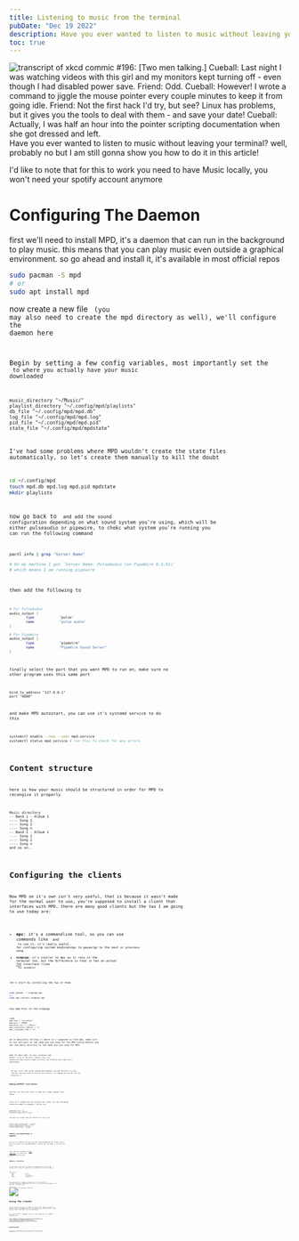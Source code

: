 ```yaml
---
title: Listening to music from the terminal
pubDate: "Dec 19 2022"
description: Have you ever wanted to listen to music without leaving your terminal? well, probably no but I am still gonna show you how to do it in this article
toc: true
---
```


<Img
  src="/command_line_fu.png"
  caption="xkcd#196"
  alt="transcript of xkcd commic #196:     [Two men talking.]
    Cueball: Last night I was watching videos with this girl and my monitors kept turning off - even though I had disabled power save.
    Friend: Odd.
    Cueball: However! I wrote a command to jiggle the mouse pointer every couple minutes to keep it from going idle.
    Friend: Not the first hack I'd try, but see? Linux has problems, but it gives you the tools to deal with them - and save your date!
    Cueball: Actually, I was half an hour into the pointer scripting documentation when she got dressed and left."
/>
Have you ever wanted to listen to music without leaving your terminal? well, probably
no but I am still gonna show you how to do it in this article!

I'd like to note that for this to work you need to have Music locally, you won't need your spotify account anymore

# Configuring The Daemon

first we'll need to install MPD, it's a daemon that can run in the background to play music. this means that you can play music even outside a graphical environment. so go ahead and install it, it's available in most official repos

```bash
sudo pacman -S mpd
# or
sudo apt install mpd
```

now create a new file <Code code="~/.config/mpd/mpd.conf"  /> (you may also need to create the mpd directory as well), we'll configure the daemon here

Begin by setting a few config variables, most importantly set the <Code code="music_directory"/> to where you actually have your music downloaded

```plaintext title="mpd.conf"
music_directory "~/Music/"
playlist_directory "~/.config/mpd/playlists"
db_file "~/.config/mpd/mpd.db"
log_file "~/.config/mpd/mpd.log"
pid_file "~/.config/mpd/mpd.pid"
state_file "~/.config/mpd/mpdstate"
```

I've had some problems where MPD wouldn't create the state files automatically, so let's create them manually to kill the doubt

```bash
cd ~/.config/mpd
touch mpd.db mpd.log mpd.pid mpdstate
mkdir playlists
```

now go back to <Code code="mpd.conf" inline /> and add the sound configuration depending on what sound system you're using, which will be either pulseaudio or pipewire, to chekc what system you're running you can run the following command

```bash
pactl info | grep "Server Name"

# On my machine I got `Server Name: PulseAudio (on PipeWire 0.3.61)`
# which means I am running pipewire
```

then add the following to <Code code="mpd.conf" inline />

```nix title="mpd.conf"
# For PulseAudio
audio_output {
        type            "pulse"
        name            "pulse audio"
}

# For PipeWire
audio_output {
        type            "pipewire"
        name            "PipeWire Sound Server"
}
```

finally select the port that you want MPD to run on, make sure no other program uses this same port

```plaintext title="mpd.conf"
bind_to_address "127.0.0.1"
port "6600"
```

and make MPD autostart, you can use it's systemd service to do this

```bash
systemctl enable --now --user mpd.service
systemctl status mpd.service # run this to check for any errors
```

# Content structure

here is how your music should be structured in order for MPD to recongize it properly

```plaintext
Music directory
-- Band 1 - Album 1
---- Song 1
---- Song 2
---- Song n
-- Band 2 - Album 1
---- Song 1
---- Song 2
---- Song n
and so on..
```

# Configuring the clients

Now MPD on it's own isn't very useful, that is because it wasn't made for the normal user to use, you're supposed to install a client that interfaces with MPD, there are many good clients but the two I am going to use today are:

- **mpc**: it's a commandline tool, so you can use commands like <Code code="mpc next" lang="bash" /> and <Code code="mpc update" lang="bash" /> to use it, it's really useful, for configuring system keybindings to pause/go to the next or previous song
- **ncmpcpp**: it's similar to mpc as it runs in the terminal too, but the difference is that it has an actual <abbr title="Terminal User Interface">TUI</abbr> interface (like <Code code="htop" lang="bash" /> for example)

let's start by installing the two of them

```bash
sudo pacman -S ncmpcpp mpc
#or
sudo apt install ncmpcpp mpc
```

now add this to the ncmpcpp <Code code="config" inline />

```plaintext title=".config/ncmpcpp/config"
[mpd]
mpd_host = "localhost"
mpd_port = "6600"
mpd_music_dir = "~/Music"
mpd_connection_timeout = "5"
mpd_crossfade_time = "5"
```

we're basically telling it where it's supposed to find mpd, make sure to set the port to the same one you used for the MPD config before and set the music dirctory to the same one you used for MPD

now if you run <Code code="ncmpcpp" inline /> in your terminal and press <Code code="4" inline /> to go to the music library view, you should see some content (make sure that you actually have some music downloaded)

<Callout title="I am not seeing my music!">
  On your first time using ncmpcpp and whenever you add new music to your
  library, you may need to refresh the library, in ncmpcpp you can do this by
  pressing `u`
</Callout>

### Making NCMPCPP look better

Now that all the hard stuff is done let's make ncmpcpp look better

First we'll change how the progress bar looks, all the following should be added to ncmpcpp's config file <Code code=".config/ncmpcpp/config" inline />

```plaintext
progressbar_look = "=>-"
progressbar_color = black:b
progressbar_elapsed_color = blue:b
```

and make the columns mode the default for every view

```plaintext
playlist_editor_display_mode = "columns"
search_engine_display_mode = "columns"
browser_display_mode = "columns"
playlist_display_mode = "columns"
```

### Adding vim keybindings to NCMPCPP

If you're a regular vim user you may find navigating the client using the arrow keys to be uncomfortable, luckily you can make it use the vim keys.

Just add the contents of [this pastebin](https://pastebin.com/YBN13W1T) to a new file <Code code="~/.config/ncmpcpp/bindings" inline /> and you should be good to go.

### Adding a visualizer

You can have a cool music visualizer by adding this to your mpd config, don't forget to restart the systemd unit if you're using it

```plaintext title="mpd.conf"
audio_output {
    type                    "fifo"
    name                    "my_fifo"
    path                    "/tmp/mpd.fifo"
    format                  "44100:16:2"
}
```

now going back to ncmpcpp, pressing <kbd>8</kbd> for the visualizer view you should see something like this if you have a song playing, I'd say this is pretty cool!

<Img src="/ncmpcpp-vis.png" alt="The ncmpcpp visualizer" />

# Using The clients

As you may have noticed, we didn't configure MPC, that's because it doesn't need a configuration, as long as you use the 6600 port for MPD because that's what MPC is set to by default.

You can bind MPC's commands to keys in your keyboard, for example I have set <Code code="alt+down_arrow" inline /> to <Code code="mpc toggle" inline />, you get the idea

As for ncmpcpp, it's made up of many views each one being mapped to a different number on the number pad, the ones I use most often are Queue view <kbd>1</kbd> for looking at the queue and Media Library <kbd>4</kbd> for selecting what to add to the queue by pressing <kbd>space</kbd>, going back to the Queue, if you've found a songlist you vibe with you can turn it into a playlist by pressing <kbd>S</kbd>, to see you're playlists press <kbd>2</kbd>.

# Conclusion

This article has been soo fun to write, if you have any problems with this setup be sure to reach out, other than that, I'll catch you in the next one!
